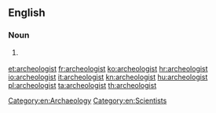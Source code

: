 ==English==

===Noun===
{{en-noun}}

# {{chiefly|US}} {{alternative spelling of|archaeologist}}

[[Category:en:Archaeology]]
[[Category:en:Scientists]]

[[et:archeologist]]
[[fr:archeologist]]
[[ko:archeologist]]
[[hr:archeologist]]
[[io:archeologist]]
[[it:archeologist]]
[[kn:archeologist]]
[[hu:archeologist]]
[[pl:archeologist]]
[[ta:archeologist]]
[[th:archeologist]]